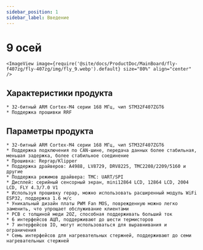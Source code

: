 ```yaml
---
sidebar_position: 1
sidebar_label: Введение
---
```




# 9 осей

    <ImageView image={require('@site/docs/ProductDoc/MainBoard/fly-f407zg/fly-407zg/img/fly_9.webp').default} size="80%" align="center" />

## Характеристики продукта

    * 32-битный ARM Cortex-M4 серии 168 МГц, чип STM32F407ZGT6
    * Поддержка прошивки RRF

## Параметры продукта

    * 32-битный ARM Cortex-M4 серии 168 МГц, чип STM32F407ZGT6
    * Поддержка подключения по CAN-шине, передача данных более стабильная, меньшая задержка, более стабильное соединение
    * Прошивка: Reprap/Klipper
    * Поддержка драйверов: A4988, LV8729, DRV8225, TMC2208/2209/5160 и другие
    * Поддержка режимов драйвера: TMC: UART/SPI
    * Дисплей: серийный сенсорный экран, mini12864 LCD, 12864 LCD, 2004 LCD, FLY 4.3/7.0 V1
    * Используя прошивку repap, можно использовать расширенный модуль WiFi ESP32, поддержка 1.6 м/с
    * Уникальный дизайн платы PWM Fan MOS, поврежденную можно легко заменить, что упрощает обслуживание клиентами
    * PCB с толщиной меди 2OZ, способная поддерживать больший ток
    * 6 интерфейсов АЦП, поддерживают до шести термисторов
    * 7 интерфейсов IO, могут использоваться для выравнивания и ограничения
    * Семь интерфейсов для нагревательных стержней, поддерживают до семи нагревательных стержней

